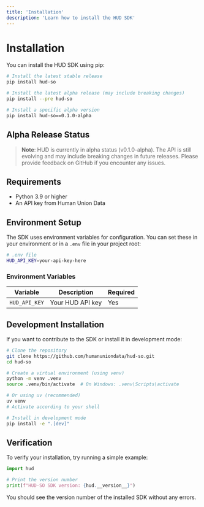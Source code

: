 ```yaml
---
title: 'Installation'
description: 'Learn how to install the HUD SDK'
---
```


# Installation

You can install the HUD SDK using pip:

```bash
# Install the latest stable release
pip install hud-so

# Install the latest alpha release (may include breaking changes)
pip install --pre hud-so

# Install a specific alpha version
pip install hud-so==0.1.0-alpha
```

## Alpha Release Status

> **Note**: HUD is currently in alpha status (v0.1.0-alpha). The API is still evolving and may include breaking changes in future releases. Please provide feedback on GitHub if you encounter any issues.

## Requirements

- Python 3.9 or higher
- An API key from Human Union Data

## Environment Setup

The SDK uses environment variables for configuration. You can set these in your environment or in a `.env` file in your project root:

```bash
# .env file
HUD_API_KEY=your-api-key-here
```

### Environment Variables

| Variable | Description | Required |
| --- | --- | --- |
| `HUD_API_KEY` | Your HUD API key | Yes |

## Development Installation

If you want to contribute to the SDK or install it in development mode:

```bash
# Clone the repository
git clone https://github.com/humanuniondata/hud-so.git
cd hud-so

# Create a virtual environment (using venv)
python -m venv .venv
source .venv/bin/activate  # On Windows: .venv\Scripts\activate

# Or using uv (recommended)
uv venv
# Activate according to your shell

# Install in development mode
pip install -e ".[dev]"
```

## Verification

To verify your installation, try running a simple example:

```python
import hud

# Print the version number
print(f"HUD-SO SDK version: {hud.__version__}")
```

You should see the version number of the installed SDK without any errors. 
